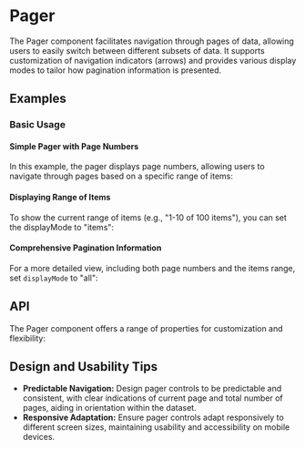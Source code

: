 # Pager
The Pager component facilitates navigation through pages of data, 
allowing users to easily switch between different subsets of data. 
It supports customization of navigation indicators (arrows) and provides various display modes to tailor how pagination information is presented.

## Examples
### Basic Usage
#### Simple Pager with Page Numbers
In this example, the pager displays page numbers, 
allowing users to navigate through pages based on a specific range of items:


#### Displaying Range of Items
To show the current range of items (e.g., "1-10 of 100 items"), 
you can set the displayMode to "items":

#### Comprehensive Pagination Information
For a more detailed view, including both page numbers and the items range, set `displayMode` to "all":

## API
The Pager component offers a range of properties for customization and flexibility:

## Design and Usability Tips

- **Predictable Navigation:** Design pager controls to be predictable and consistent, with clear indications of current page and total number of pages, aiding in orientation within the dataset.
- **Responsive Adaptation:** Ensure pager controls adapt responsively to different screen sizes, maintaining usability and accessibility on mobile devices.